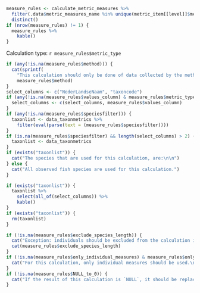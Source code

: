 
```r
measure_rules <- calculate_metric_measures %>%
  filter(.data$metric_measures_name %in% unique(metric_item[[level]]$metric_measures_name)) %>%
  distinct()
if (nrow(measure_rules) != 1) {
  measure_rules %>%
    kable()
}
```

Calculation type: `r measure_rules$metric_type`

```r
if (any(!is.na(measure_rules$method))) {
  cat(sprintf(
    "This calculation should only be done of data collected by the method: %s.\n\n"),
    measure_rules$method)
}
select_columns <- c("NederLandseNaam", "taxoncode")
if (any(!is.na(measure_rules$values_column) & measure_rules$metric_type == "sum_values_column")) {
  select_columns <- c(select_columns, measure_rules$values_column)
}
if (any(!is.na(measure_rules$speciesfilter))) {
  taxonlist <- data_taxonmetrics %>%
    filter(eval(parse(text = (measure_rules$speciesfilter))))
}
if (is.na(measure_rules$speciesfilter) && length(select_columns) > 2) {
  taxonlist <- data_taxonmetrics
}
if (exists("taxonlist")) {
  cat("The species that are used for this calculation, are:\n\n")
} else {
  cat("All observed fish species are used for this calculation.")
}
```

```r
if (exists("taxonlist")) {
  taxonlist %>%
    select(all_of(select_columns)) %>%
    kable()
}
if (exists("taxonlist")) {
  rm(taxonlist)
}
```

```r
if (!is.na(measure_rules$exclude_species_length)) {
  cat("Exception: individuals should be excluded from the calculation if they meet this rule:\n\n")
  cat(measure_rules$exclude_species_length)
}
if (!is.na(measure_rules$only_individual_measures) & measure_rules$only_individual_measures == 1) {
  cat("For this calculation, only individual measures should be used.\n\n")
}
if (!is.na(measure_rules$NULL_to_0)) {
  cat("If the result of this calculation is `NULL`, it should be replaced by `0`.\n\n")
}
```


